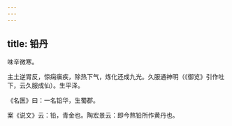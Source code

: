 ```yaml
---
---
---
```

title: 铅丹
---



味辛微寒。

主土逆胃反，惊痫瘨疾，除热下气，炼化还成九光。久服通神明（《御览》引作吐下，云久服成仙）。生平泽。

《名医》曰：一名铅华，生蜀郡。

案《说文》云：铅，青金也。陶宏景云：即今熬铅所作黄丹也。